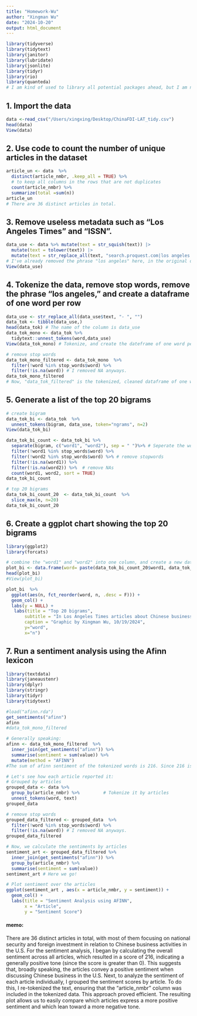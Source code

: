 ```yaml
---
title: "Homework-Wu"
author: "Xingman Wu"
date: "2024-10-20"
output: html_document
---
```



```r
library(tidyverse)
library(tidytext)
library(janitor)
library(lubridate)
library(jsonlite)
library(tidyr)
library(rio)
library(quanteda)
# I am kind of used to library all potential packages ahead, but I am not sure whether it is the method others are using. How do you normally load libraries, Professor? I would appreciate your advice! 
```

## 1. Import the data
```r
data <-read_csv("/Users/xingxing/Desktop/ChinaFDI-LAT_tidy.csv")
head(data)
View(data)
```


## 2. Use code to count the number of unique articles in the dataset
```r
article_un <- data  %>%
  distinct(article_nmbr, .keep_all = TRUE) %>% 
  # to keep all columns in the rows that are not duplicates
  count(article_nmbr) %>% 
  summarize(total =sum(n)) 
article_un 
# There are 36 distinct articles in total.
```


## 3. Remove useless metadata such as "Los Angeles Times" and "ISSN".
```r
data_use <- data %>% mutate(text = str_squish(text)) |> 
  mutate(text = tolower(text)) |>  
  mutate(text = str_replace_all(text, "search.proquest.com|los angeles|los angeles times|los angeles, calif\\.|issn", ""))
# I've already removed the phrase "los angeles" here, in the original data set (instead of doing it in question 4).
View(data_use)
```

## 4. Tokenize the data, remove stop words, remove the phrase "los angeles," and create a dataframe of one word per row
```r

data_use <- str_replace_all(data_use$text, "- ", "")
data_tok <- tibble(data_use,)
head(data_tok) # The name of the column is data_use
data_tok_mono <- data_tok %>%
  tidytext::unnest_tokens(word,data_use)
View(data_tok_mono) # Tokenize, and create the dateframe of one word per row

# remove stop words 
data_tok_mono_filtered <- data_tok_mono  %>%
  filter(!word %in% stop_words$word) %>%
  filter(!is.na(word)) # I removed NA anyways.
data_tok_mono_filtered 
# Now, "data_tok_filtered" is the tokenized, cleaned dataframe of one word per row
```


## 5. Generate a list of the top 20 bigrams
```r
# create bigram
data_tok_bi <- data_tok  %>%
  unnest_tokens(bigram, data_use, token="ngrams", n=2)
View(data_tok_bi)

data_tok_bi_count <- data_tok_bi %>%
  separate(bigram, c("word1", "word2"), sep = " ")%>% # Seperate the words
  filter(!word1 %in% stop_words$word) %>%
  filter(!word2 %in% stop_words$word) %>% # remove stopwords
  filter(!is.na(word1)) %>%
  filter(!is.na(word2)) %>%  # remove NAs
  count(word1, word2, sort = TRUE)
data_tok_bi_count 

# top 20 bigrams
data_tok_bi_count_20  <- data_tok_bi_count  %>% 
  slice_max(n, n=20) 
data_tok_bi_count_20
```

## 6. Create a ggplot chart showing the top 20 bigrams
```r
library(ggplot2)
library(forcats)

# combine the "word1" and "word2" into one column, and create a new data frame
plot_bi <- data.frame(word= paste(data_tok_bi_count_20$word1, data_tok_bi_count_20$word2), n = data_tok_bi_count_20$n)
head(plot_bi)
#View(plot_bi)

plot_bi  %>%
  ggplot(aes(n, fct_reorder(word, n, .desc = F))) +
  geom_col() +
  labs(y = NULL) + 
   labs(title = "Top 20 bigrams", 
       subtitle = "In Los Angeles Times articles about Chinese business in the U.S",
       caption = "Graphic by Xingman Wu, 10/19/2024",
       y="word",
       x="n")
```



## 7. Run a sentiment analysis using the Afinn lexicon
```r
library(textdata)
library(janeaustenr)
library(dplyr)
library(stringr)
library(tidyr)
library(tidytext)

#load("afinn.rda")
get_sentiments("afinn")
afinn
#data_tok_mono_filtered 

# Generally speaking:
afinn <- data_tok_mono_filtered  %>% 
  inner_join(get_sentiments("afinn")) %>% 
  summarise(sentiment = sum(value)) %>% 
  mutate(method = "AFINN")
#The sum of afinn sentiment of the tokenized words is 216. Since 216 is way higher than 0, these articles, generally speaking, holding positive emotions when they are covering Chinese business activities in the U.S.

# Let's see how each article reported it:
# Grouped by articles
grouped_data <- data %>%
  group_by(article_nmbr) %>%         # Tokenize it by articles   
  unnest_tokens(word, text)            
grouped_data

# remove stop words 
grouped_data_filtered <- grouped_data  %>%
  filter(!word %in% stop_words$word) %>%
  filter(!is.na(word)) # I removed NA anyways.
grouped_data_filtered 

# Now, we calculate the sentiments by articles
sentiment_art <- grouped_data_filtered %>%
  inner_join(get_sentiments("afinn")) %>%
  group_by(article_nmbr) %>% 
  summarise(sentiment = sum(value))
sentiment_art # Here we go!

# Plot sentiment over the articles
ggplot(sentiment_art , aes(x = article_nmbr, y = sentiment)) +
  geom_col() +
  labs(title = "Sentiment Analysis using AFINN",
       x = "Article",
       y = "Sentiment Score")

```


#### memo:

There are 36 distinct articles in total, with most of them focusing on national security and foreign investment in relation to Chinese business activities in the U.S. For the sentiment analysis, I began by calculating the overall sentiment across all articles, which resulted in a score of 216, indicating a generally positive tone (since the score is greater than 0). This suggests that, broadly speaking, the articles convey a positive sentiment when discussing Chinese business in the U.S. Next, to analyze the sentiment of each article individually, I grouped the sentiment scores by article. To do this, I re-tokenized the text, ensuring that the "article_nmbr" column was included in the tokenized data. This approach proved efficient. The resulting plot allows us to easily compare which articles express a more positive sentiment and which lean toward a more negative tone.







